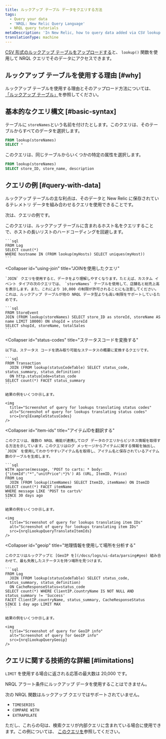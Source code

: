```yaml
---
title: ルックアップ テーブル データをクエリする方法
tags:
  - Query your data
  - 'NRQL: New Relic Query Language'
  - NRQL query tutorials
metaDescription: 'In New Relic, how to query data added via CSV lookup tables.'
translationType: machine
---
```





[CSV 形式のルックアップ テーブルをアップロードする](/docs/logs/ui-data/lookup-tables-ui)と、 `lookup()` 関数を使用して NRQL クエリでそのデータにアクセスできます。

## ルックアップ テーブルを使用する理由 [#why]

ルックアップ テーブルを使用する理由とそのアップロード方法については、 [「ルックアップ テーブル」](/docs/logs/ui-data/lookup-tables-ui)を参照してください。

## 基本的なクエリ構文 [#basic-syntax]

テーブルに `storeNames`という名前を付けたとします。このクエリは、そのテーブルからすべてのデータを選択します。

```sql
FROM lookup(storeNames) 
SELECT *
```

このクエリは、同じテーブルからいくつかの特定の属性を選択します。

```sql
FROM lookup(storeNames) 
SELECT store_ID, store_name, description
```

## クエリの例 [#query-with-data]

ルックアップ テーブルの主な利点は、そのデータと New Relic に保存されているテレメトリ データを組み合わせるクエリを使用できることです。

次は、クエリの例です。

<CollapserGroup>
  <Collapser
    id="avoid-hardcording"
    title="ホストの長いリストをハードコーディングしないでください"
  >
    このクエリは、ルックアップ テーブルに含まれるホスト名をクエリすることで、ホストの長いリストのハードコーディングを回避します。

    ```sql
    FROM Log 
    SELECT count(*)
    WHERE hostname IN (FROM lookup(myHosts) SELECT uniques(myHost))
    ```
  </Collapser>

  <Collapser
    id="using-join"
    title="JOINを使用したクエリ"
  >
    `JOIN` クエリを使用すると、データをより理解しやすくなります。たとえば、カスタム イベント タイプの次のクエリでは、 `storeNames` テーブルを使用して、店舗名と総売上高を表示します。また、これにより 10,000 の制限が許可されることにも注意してください。これは、ルックアップ テーブルが他の NRQL データ型よりも高い制限をサポートしているためです。

    ```sql
    FROM StoreEvent 
    JOIN (FROM lookup(storeNames) SELECT store_ID as storeId, storeName AS name LIMIT 10000) ON shopId = storeId 
    SELECT shopId, storeName, totalSales
    ```
  </Collapser>

  <Collapser
    id="status-codes"
    title="ステータスコードを変換する"
  >
    以下は、ステータス コードを読み取り可能なステータスの概要に変換するクエリです。

    ```sql
    FROM Transaction 
      JOIN (FROM lookup(statusCodeTable) SELECT status_code, status_summary, status_definition)
      ON http.statusCode=status_code
    SELECT count(*) FACET status_summary
    ```

    結果の例をいくつか示します。

    <img
      title="Screenshot of query for lookups translating status codes"
      alt="Screenshot of query for lookups translating status codes"
      src={nrqlExampleStatusCodes}
    />
  </Collapser>

  <Collapser
    id="item-ids"
    title="アイテムIDを翻訳する"
  >
    このクエリは、複数の NRQL 機能が連携してログ データのクエリからビジネス情報を取得する方法を示しています。このクエリはログ メッセージからアイテムに関する情報を抽出し、 `JOIN` を使用してわかりやすいアイテム名を取得し、アイテム名と保存されているアイテム数のテーブルを生成します。

    ```sql
    WITH aparse(message, 'POST to carts: * body: {"itemId":"*","unitPrice":*}%') AS (URL, ItemID, Price)
    FROM Log 
      JOIN (FROM lookup(itemNames) SELECT ItemID, itemName) ON ItemID
    SELECT count(*) FACET itemName 
    WHERE message LIKE 'POST to carts%'
    SINCE 30 days ago
    ```

    結果の例をいくつか示します。

    <img
      title="Screenshot of query for lookups translating item IDs"
      alt="Screenshot of query for lookups translating item IDs"
      src={nrqlLookupQueryTranslateItemIds}
    />
  </Collapser>

  <Collapser
    id="geoip"
    title="地理情報を使用して場所を分析する"
  >
    このクエリはルックアップと [GeoIP を](/docs/logs/ui-data/parsing#geo) 組み合わせて、最も失敗したステータスを持つ場所を見つけます。

    ```sql
    FROM Log 
      JOIN (FROM lookup(statusCodeTable) SELECT status_code, status_summary, status_definition)
      ON CacheResponseStatus=status_code
    SELECT count(*) WHERE ClientIP.countryName IS NOT NULL AND status_summary != 'Success'
    FACET ClientIP.countryName, status_summary, CacheResponseStatus
    SINCE 1 day ago LIMIT MAX
    ```

    結果の例をいくつか示します。

    <img
      title="Screenshot of query for GeoIP info"
      alt="Screenshot of query for GeoIP info"
      src={nrqlLookupQueryGeoip}
    />
  </Collapser>
</CollapserGroup>

## クエリに関する技術的な詳細 [#limitations]

`LIMIT` を使用する場合に返される応答の最大数は 20,000 です。

NRQL アラート条件にルックアップ データを使用することはできません。

次の NRQL 関数はルックアップ クエリではサポートされていません。

* `TIMESERIES`
* `COMPARE WITH`
* `EXTRAPOLATE`

ただし、これらの句は、検索クエリが内部クエリに含まれている場合に使用できます。この例については、 [このクエリを](#item-ids)参照してください。